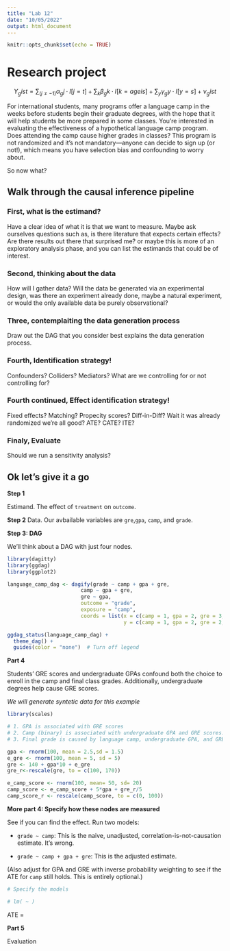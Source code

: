 ```yaml
---
title: "Lab 12"
date: "10/05/2022"
output: html_document
---
```


```r
knitr::opts_chunk$set(echo = TRUE)
```



# Research project

$$Y_gist = ∑_(j≠-1) α_gj · I[j = t] + ∑_k β_gk · I[k = ageis] + ∑_y γ_gy · I[y = s] + ν_gist$$

For international students, many programs offer a language camp in the weeks before students begin their graduate degrees, with the hope that it will help students be more prepared in some classes. You're interested in evaluating the effectiveness of a hypothetical language camp program. Does attending the camp cause higher grades in classes? This program is not randomized and it's not mandatory—anyone can decide to sign up (or not!), which means you have selection bias and confounding to worry about.

So now what? 

## Walk through the causal inference pipeline

### First, what is the estimand? 
Have a clear idea of what it is that we want to measure.
Maybe ask ourselves questions such as, is there literature that expects certain effects?
Are there results out there that surprised me? 
or maybe this is more of an exploratory analysis phase, and you can list the estimands that could be of interest.

### Second, thinking about the data
How will I gather data?
Will the data be generated via an experimental design, was there an experiment already done, maybe a natural experiment, or would the only available data be purely observational? 

### Three, contemplaiting the data generation process
Draw out the DAG that you consider best explains the data generation process. 

### Fourth, Identification strategy!
Confounders? Colliders? Mediators? What are we controlling for or not controlling for? 

### Fourth continued, Effect identification strategy!
Fixed effects? Matching? Propecity scores? Diff-in-Diff? Wait it was already randomized we're all good? 
ATE? CATE? ITE?

### Finaly, Evaluate
Should we run a sensitivity analysis?




## Ok let's give it a go

**Step 1**

Estimand. The effect of `treatment` on `outcome`. 

**Step 2**
Data. Our avbailable variables are `gre`,`gpa`, `camp`, and `grade`. 

**Step 3: DAG**

We'll think about a DAG with just four nodes. 

```r
library(dagitty)
library(ggdag)
library(ggplot2)

language_camp_dag <- dagify(grade ~ camp + gpa + gre,
                        camp ~ gpa + gre,
                        gre ~ gpa,
                        outcome = "grade",
                        exposure = "camp",
                        coords = list(x = c(camp = 1, gpa = 2, gre = 3, grade = 4),
                                      y = c(camp = 1, gpa = 2, gre = 2, grade = 1)))

ggdag_status(language_camp_dag) +
  theme_dag() +
  guides(color = "none")  # Turn off legend
```

**Part 4**

Students' GRE scores and undergraduate GPAs confound both the choice to enroll in the camp and final class grades. Additionally, undergraduate degrees help cause GRE scores.

*We will generate syntetic data for this example*

```r

library(scales)

# 1. GPA is associated with GRE scores
# 2. Camp (binary) is associated with undergraduate GPA and GRE scores. Calculate a camp score and then a camp binary variable from it. 
# 3. Final grade is caused by language camp, undergraduate GPA, and GRE scores

gpa <- rnorm(100, mean = 2.5,sd = 1.5)
e_gre <- rnorm(100, mean = 5, sd = 5)
gre <- 140 + gpa*10 + e_gre
gre_r<-rescale(gre, to = c(100, 170))

e_camp_score <- rnorm(100, mean= 50, sd= 20)
camp_score <- e_camp_score + 5*gpa + gre_r/5
camp_score_r <- rescale(camp_score, to = c(0, 100))

```

**More part 4: Specify how these nodes are measured**

See if you can find the effect. Run two models:

- `grade ~ camp`: This is the naive, unadjusted, correlation-is-not-causation estimate. It's wrong.

- `grade ~ camp + gpa + gre`: This is the adjusted estimate. 

(Also adjust for GPA and GRE with inverse probability weighting to see if the ATE for `camp` still holds. This is entirely optional.)

```r
# Specify the models 

# lm( ~ )

```

ATE = 

**Part 5**

Evaluation
